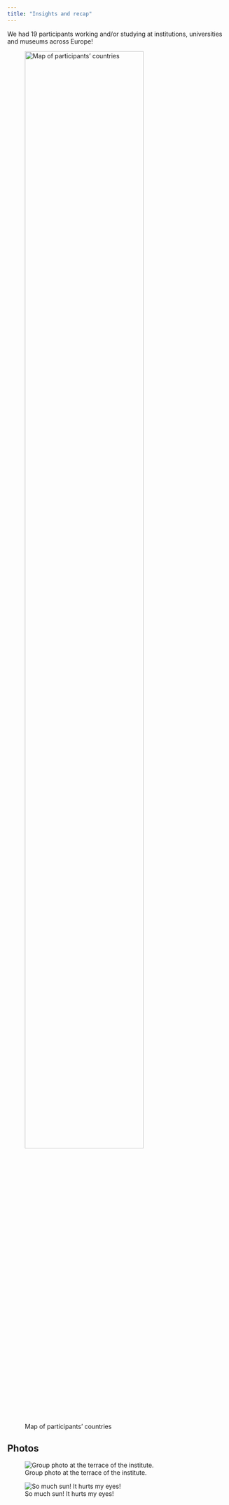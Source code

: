 ```yaml
---
title: "Insights and recap"
---
```


We had 19 participants working and/or studying at institutions, universities and museums across Europe!

![Map of participants' countries](figs/map.png){fig-align="center" width=80%}


## Photos

![Group photo at the terrace of the institute.](figs/photo01.jpg){.shadow}

![So much sun! It hurts my eyes!](figs/photo02.jpg){.shadow}
